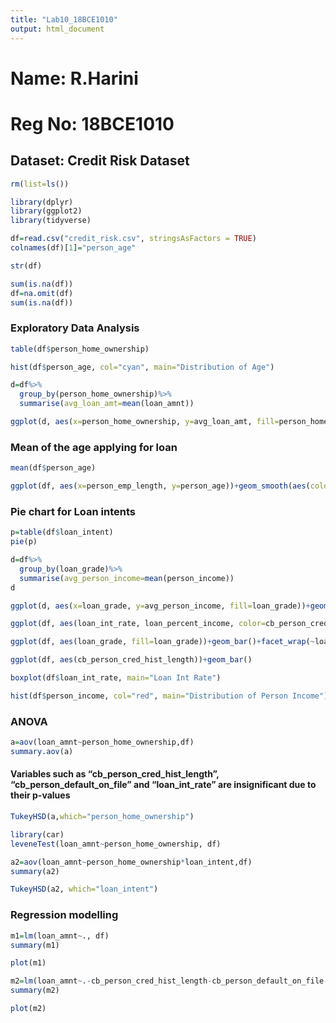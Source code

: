 ```yaml
---
title: "Lab10_18BCE1010"
output: html_document
---
```

# Name: R.Harini
# Reg No: 18BCE1010
## Dataset: Credit Risk Dataset

```r
rm(list=ls())
```

```r
library(dplyr)
library(ggplot2)
library(tidyverse)
```

```r
df=read.csv("credit_risk.csv", stringsAsFactors = TRUE)
colnames(df)[1]="person_age"
```

```r
str(df)
```

```r
sum(is.na(df))
df=na.omit(df)
sum(is.na(df))
```
### Exploratory Data Analysis
```r
table(df$person_home_ownership)
```

```r
hist(df$person_age, col="cyan", main="Distribution of Age")
```


```r
d=df%>%
  group_by(person_home_ownership)%>%
  summarise(avg_loan_amt=mean(loan_amnt))

ggplot(d, aes(x=person_home_ownership, y=avg_loan_amt, fill=person_home_ownership))+geom_bar(stat = "identity")+theme_minimal()+ggtitle(" Home Ownership vs Avg Loan Amt")

```
### Mean of the age applying for loan
```r
mean(df$person_age)
```
```r
ggplot(df, aes(x=person_emp_length, y=person_age))+geom_smooth(aes(color=loan_grade),se= FALSE)+facet_grid(loan_grade~.)
```

### Pie chart for Loan intents
```r
p=table(df$loan_intent)
pie(p)
```
```r
d=df%>%
  group_by(loan_grade)%>%
  summarise(avg_person_income=mean(person_income))
d

ggplot(d, aes(x=loan_grade, y=avg_person_income, fill=loan_grade))+geom_bar(stat = "identity")+theme_minimal()
```
 
```r
ggplot(df, aes(loan_int_rate, loan_percent_income, color=cb_person_cred_hist_length))+geom_point()+ggtitle("Loan Interest Rate vs Loan % income")

```

```r
ggplot(df, aes(loan_grade, fill=loan_grade))+geom_bar()+facet_wrap(~loan_intent)+theme_minimal()
```

```r
ggplot(df, aes(cb_person_cred_hist_length))+geom_bar()
```

```r
boxplot(df$loan_int_rate, main="Loan Int Rate")
```
```r
hist(df$person_income, col="red", main="Distribution of Person Income")
```

 
### ANOVA
```r
a=aov(loan_amnt~person_home_ownership,df)
summary.aov(a)
```
#### Variables such as "cb_person_cred_hist_length", "cb_person_default_on_file" and "loan_int_rate" are insignificant due to their p-values

```r
TukeyHSD(a,which="person_home_ownership")
```


```r
library(car)
leveneTest(loan_amnt~person_home_ownership, df)
```

```r
a2=aov(loan_amnt~person_home_ownership*loan_intent,df)
summary(a2)
```

```r
TukeyHSD(a2, which="loan_intent")

```


### Regression modelling
```r
m1=lm(loan_amnt~., df)
summary(m1)
```


```r
plot(m1)
```


```r
m2=lm(loan_amnt~.-cb_person_cred_hist_length-cb_person_default_on_file-loan_int_rate,df)
summary(m2)
```

```r
plot(m2)
```


